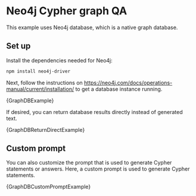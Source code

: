 
# Neo4j Cypher graph QA

This example uses Neo4j database, which is a native graph database.

## Set up

Install the dependencies needed for Neo4j:

```bash npm2yarn
npm install neo4j-driver
```

Next, follow the instructions on https://neo4j.com/docs/operations-manual/current/installation/ to get a database instance running.

<CodeBlock language="typescript">{GraphDBExample}</CodeBlock>

If desired, you can return database results directly instead of generated text.

<CodeBlock language="typescript">{GraphDBReturnDirectExample}</CodeBlock>

## Custom prompt

You can also customize the prompt that is used to generate Cypher statements or answers. Here, a custom prompt is used to generate Cypher statements.

<CodeBlock language="typescript">{GraphDBCustomPromptExample}</CodeBlock>
